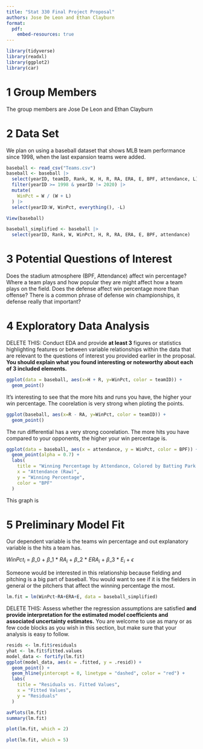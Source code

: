 ```yaml
---
title: "Stat 330 Final Project Proposal"
authors: Jose De Leon and Ethan Clayburn
format: 
  pdf:
    embed-resources: true 
---
```


```{=html}
<style type="text/css">
h1.title {
  font-size: 40px;
  text-align: center;
}
</style>
```

```r
library(tidyverse)
library(readxl)
library(ggplot2)
library(car)
```

# 1 Group Members

The group members are Jose De Leon and Ethan Clayburn

# 2 Data Set

We plan on using a baseball dataset that shows MLB team performance since 1998, when the last expansion teams were added.

```r
baseball <- read_csv("Teams.csv")
baseball <- baseball |>
  select(yearID, teamID, Rank, W, H, R, RA, ERA, E, BPF, attendance, L) |>
  filter(yearID >= 1998 & yearID != 2020) |>
  mutate(
    WinPct = W / (W + L)
  ) |>
  select(yearID:W, WinPct, everything(), -L)

View(baseball)

baseball_simplified <- baseball |>
  select(yearID, Rank, W, WinPct, H, R, RA, ERA, E, BPF, attendance)
```

# 3 Potential Questions of Interest

Does the stadium atmosphere (BPF, Attendance) affect win percentage? Where a team plays and how popular they are might affect how a team plays on the field. 
Does the defense affect win percentage more than offense? There is a common phrase of defense win championships, it defense really that important?

# 4 Exploratory Data Analysis

DELETE THIS: Conduct EDA and provide **at least 3** figures or statistics highlighting features or between variable relationships within the data that are relevant to the questions of interest you provided earlier in the proposal. **You should explain what you found interesting or noteworthy about each of 3 included elements.**

```r
ggplot(data = baseball, aes(x=H + R, y=WinPct, color = teamID)) +
  geom_point()

```
It's interesting to see that the more hits and runs you have, the higher your win percentage. The coorelation is very strong when ploting the points. 

```r
ggplot(baseball, aes(x=R - RA, y=WinPct, color = teamID)) +
  geom_point()
```
The run differential has a very strong coorelation. The more hits you have compared to your opponents, the higher your win percentage is.

```r

ggplot(data = baseball, aes(x = attendance, y = WinPct, color = BPF)) +
  geom_point(alpha = 0.7) +
  labs(
    title = "Winning Percentage by Attendance, Colored by Batting Park Factor",
    x = "Attendance (Raw)",
    y = "Winning Percentage",
    color = "BPF"
  )

```
This graph is 

# 5 Preliminary Model Fit

Our dependent variable is the teams win percentage and out explanatory variable is the hits a team has.

$WinPct_i$ = $\beta\_0$ + $\beta\_1$ \* $RA_i$ + $\beta\_2$ \* $ERA_i$ + $\beta\_3$ \* $E_i$ + $\epsilon$

Someone would be interested in this relationship because fielding and pitching is a big part of baseball. You would want to see if it is the fielders in general or the pitchers that affect the winning percentage the most.

```r
lm.fit = lm(WinPct~RA+ERA+E, data = baseball_simplified)
```

DELETE THIS: Assess whether the regression assumptions are satisfied **and provide interpretation for the estimated model coefficients and associated uncertainty estimates.** You are welcome to use as many or as few code blocks as you wish in this section, but make sure that your analysis is easy to follow.

```r
resids <- lm.fit$residuals
yhat <- lm.fit$fitted.values
model_data <- fortify(lm.fit)
ggplot(model_data, aes(x = .fitted, y = .resid)) +
  geom_point() +
  geom_hline(yintercept = 0, linetype = "dashed", color = "red") +
  labs(
    title = "Residuals vs. Fitted Values",
    x = "Fitted Values",
    y = "Residuals"
  )

avPlots(lm.fit)
summary(lm.fit)

```
```r
plot(lm.fit, which = 2)

```

```r
plot(lm.fit, which = 5)

```
